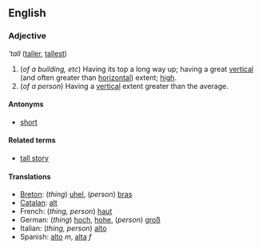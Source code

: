 ==English==
=== Adjective ===
'''tall'' ([[taller]], [[tallest]])

#(''of a building, etc'') Having its top a long way up; having a great [[vertical]] (and often greater than [[horizontal]]) extent; [[high]].
#(''of a person'') Having a [[vertical]] extent greater than the average.

==== Antonyms ====
*[[short]]

==== Related terms ====
*[[tall story]]

==== Translations ====
*[[Breton]]: (''thing'') [[uhel]], (''person'') [[bras]]
*[[Catalan]]: [[alt]]
*French: (''thing, person'') [[haut]]
*German: (''thing'') [[hoch]], [[hohe]], (''person'') [[groß]]
*Italian: (''thing, person'') [[alto]]
*Spanish: [[alto]] ''m'', [[alta]] ''f''